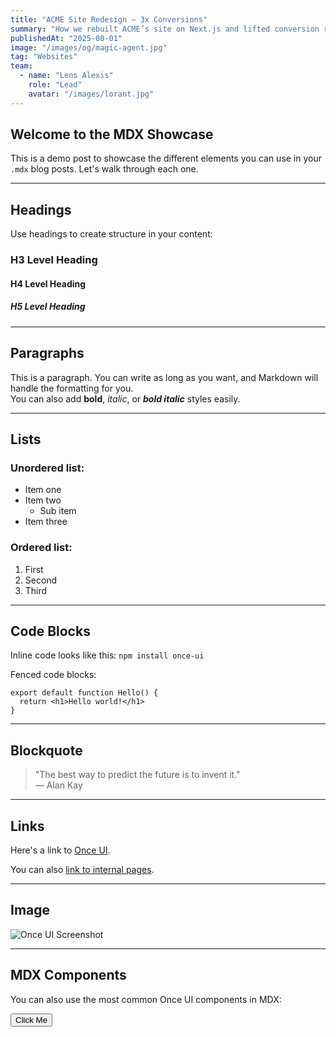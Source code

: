 ```yaml
---
title: "ACME Site Redesign — 3x Conversions"
summary: "How we rebuilt ACME’s site on Next.js and lifted conversion rate by 3x."
publishedAt: "2025-08-01"
image: "/images/og/magic-agent.jpg"
tag: "Websites"
team:
  - name: "Lens Alexis"
    role: "Lead"
    avatar: "/images/lorant.jpg"
---
```

## Welcome to the MDX Showcase

This is a demo post to showcase the different elements you can use in your `.mdx` blog posts. Let's walk through each one.

---

## Headings

Use headings to create structure in your content:

### H3 Level Heading

#### H4 Level Heading

##### H5 Level Heading

---

## Paragraphs

This is a paragraph. You can write as long as you want, and Markdown will handle the formatting for you.  
You can also add **bold**, *italic*, or ***bold italic*** styles easily.

---

## Lists

### Unordered list:
- Item one
- Item two
  - Sub item
- Item three

### Ordered list:
1. First
2. Second
3. Third

---

## Code Blocks

Inline code looks like this: `npm install once-ui`

Fenced code blocks:

```tsx
export default function Hello() {
  return <h1>Hello world!</h1>
}
```

---

## Blockquote

> "The best way to predict the future is to invent it."  
> — Alan Kay

---

## Links

Here's a link to [Once UI](https://once-ui.com).

You can also [link to internal pages](/blog).

---

## Image

![Once UI Screenshot](/images/og/magic-agent.jpg)

---

## MDX Components

You can also use the most common Once UI components in MDX:

<Button>Click Me</Button>